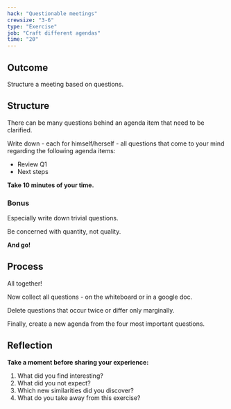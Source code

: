 ```yaml
---
hack: "Questionable meetings"
crewsize: "3-6"
type: "Exercise"
job: "Craft different agendas"
time: "20"
---
```


## Outcome

Structure a meeting based on questions.

## Structure

There can be many questions behind an agenda item that need to be clarified.

Write down - each for himself/herself - all questions that come to your mind regarding the following agenda items:

- Review Q1
- Next steps

**Take 10 minutes of your time.**

### Bonus

Especially write down trivial questions.

Be concerned with quantity, not quality.

**And go!**

## Process

All together!

Now collect all questions - on the whiteboard or in a google doc.

Delete questions that occur twice or differ only marginally.

Finally, create a new agenda from the four most important questions.

## Reflection

**Take a moment before sharing your experience:**

1. What did you find interesting?
2. What did you not expect?
3. Which new similarities did you discover?
4. What do you take away from this exercise?
